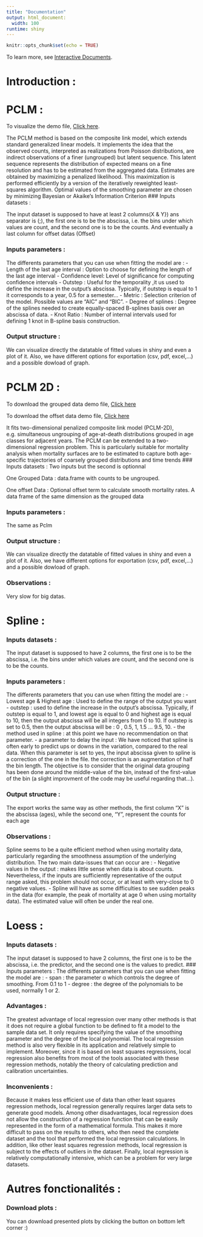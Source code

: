 ---
title: "Documentation"
output: html_document:
  width: 100
runtime: shiny
---

```{r setup, include=FALSE}
knitr::opts_chunk$set(echo = TRUE)
```

To learn more, see [Interactive Documents](http://rmarkdown.rstudio.com/authoring_shiny.html).

# Introduction :

# PCLM :
To visualize the demo file, [Click here](https://docs.google.com/spreadsheets/d/e/2PACX-1vR9T1H-xoJOxKAWsHMLYrDq-kzGqq56barXMbxLMxyJ7W94LRBi3sxXOjuaxPWmpGQV7-9oOGNhua07/pub?output=csv).

The PCLM method is based on the composite link model, which extends standard generalized linear models. It implements the idea that the observed counts, interpreted as realizations from Poisson distributions, are indirect observations of a finer (ungrouped) but latent sequence. This latent sequence represents the distribution of expected means on a fine resolution and has to be estimated from the aggregated data. Estimates are obtained by maximizing a penalized likelihood. This maximization is performed efficiently by a version of the iteratively reweighted least-squares algorithm. Optimal values of the smoothing parameter are chosen by minimizing Bayesian or Akaike's Information Criterion
### Inputs datasets :

The input dataset is supposed to have at least 2 columns(X & Y}) ans separator is (;), the first one is to be the abscissa, i.e. the bins under which values are count, and the second one is to be the counts. And eventually a last column for offset datas (Offset)


### Inputs parameters :
The differents parameters that you can use when fitting the model are : 
- Length of the last age interval : Option to choose for defining the length of the last age interval
- Confidence level:	Level of significance for computing confidence intervals
- Outstep : Useful for the temporality ,it us used to define the increase in the output's abscissa. Typically, if outstep is equal to 1 it corresponds to a year, 0.5 for a semester...
- Metric : Selection criterion of the model. Possible values are "AIC" and "BIC".
- Degree of splines : Degree of the splines needed to create equally-spaced B-splines basis over an abscissa of data.
- Knot Ratio : Number of internal intervals used for defining 1 knot in B-spline basis construction.

### Output structure : 
We can visualize directly the datatable of fitted values in shiny and even a plot of it.
Also, we have different options for exportation (csv, pdf, excel,...) and a possible dowload of graph.




# PCLM 2D  :

To download the grouped data demo file, [Click here](https://docs.google.com/spreadsheets/d/e/2PACX-1vTU71_plU-WfkfY9mrXnf2DJyvaPrwqk4y7rUEZyzcUCOJFRdp1oq18fvxnot18CrvPHAfgI8bVlpEp/pub?output=csv)

To download the offset data demo file, [Click here](https://docs.google.com/spreadsheets/d/e/2PACX-1vRyTgkdT7vWxxCjSnnqr8OuxSU6y8WsC0Z9jgmBGgBJuPPQhF9mNfNvaaObXno-ZYmDOEeN62toqmeL/pub?output=csv)

It fits two-dimensional penalized composite link model (PCLM-2D), e.g. simultaneous ungrouping of age-at-death distributions grouped in age classes for adjacent years. The PCLM can be extended to a two-dimensional regression problem. This is particularly suitable for mortality analysis when mortality surfaces are to be estimated to capture both age-specific trajectories of coarsely grouped distributions and time trends 
### Inputs datasets :
Two inputs but the second is optionnal

One Grouped Data : data.frame with counts to be ungrouped.

One offset Data : Optional offset term to calculate smooth mortality rates. A data frame of the same dimension as the grouped data

### Inputs parameters :

The same as Pclm

### Output structure :

We can visualize directly the datatable of fitted values in shiny and even a plot of it.
Also, we have different options for exportation (csv, pdf, excel,...) and a possible dowload of graph.

### Observations :
 Very slow for big datas.


# Spline :

### Inputs datasets :

The input dataset is supposed to have 2 columns, the first one is to be the abscissa, i.e. the bins under which values are count, and the second one is to be the counts. 

### Inputs parameters : 
The differents parameters that you can use when fitting the model are : 
- Lowest age & Highest age : Used to define the range of the output you want 
- outstep : used to define the increase in the output's abscissa. Typically, if outstep is equal to $1$, and lowest age is equal to $0$ and highest age is equal to $10$, then the output abscissa will be all integers from $0$ to $10$. If outstep is set to $0.5$, then the output abscissa will be : $0$ , $0.5$, $1$, $1.5$ ... $9.5$, $10$.
- the method used in spline : at this point we have no recommendation on that parameter. 
- a parameter to delay the input : We have noticed that spline is often early to predict ups or downs in the variation, compared to the real data. When this parameter is set to yes, the input abscissa given to spline is a correction of the one in the file. the correction is an augmentation of half the bin length. The objective is to consider that the original data grouping has been done around the middle-value of the bin, instead of the first-value of the bin (a slight improvment of the code may be useful regarding that...).

### Output structure :

The export works the same way as other methods, the first column "X" is the abscissa (ages), while the second one, "Y", represent the counts for each age

### Observations :

Spline seems to be a quite efficient method when using mortality data, particularly regarding the smoothness assumption of the underlying distribution. The two main data-issues that can occur are : 
- Negative values in the output : makes little sense when data is about counts. Nevertheless, if the inputs are sufficiently representative of the output range asked, this problem should not occur, or at least with very-close to 0 negative values. 
- Spline will have as some difficulties to see sudden peaks in the data (for example, the peak of mortality at age 0 when using mortality data). The estimated value will often be under the real one.

# Loess :

### Inputs datasets :

The input dataset is supposed to have 2 columns, the first one is to be the abscissa, i.e. the predictor, and the second one is the values to predict. ##\# Inputs parameters : The differents parameters that you can use when fitting the model are : - span : the parameter α which controls the degree of smoothing. From $0.1$ to $1$ - degree : the degree of the polynomials to be used, normally $1$ or $2$.

### Advantages :

The greatest advantage of local regression over many other methods is that it does not require a global function to be defined to fit a model to the sample data set. It only requires specifying the value of the smoothing parameter and the degree of the local polynomial. The local regression method is also very flexible in its application and relatively simple to implement. Moreover, since it is based on least squares regressions, local regression also benefits from most of the tools associated with these regression methods, notably the theory of calculating prediction and calibration uncertainties.

### Inconvenients :

Because it makes less efficient use of data than other least squares regression methods, local regression generally requires larger data sets to generate good models. Among other disadvantages, local regression does not allow the construction of a regression function that can be easily represented in the form of a mathematical formula. This makes it more difficult to pass on the results to others, who then need the complete dataset and the tool that performed the local regression calculations. In addition, like other least squares regression methods, local regression is subject to the effects of outliers in the dataset. Finally, local regression is relatively computationally intensive, which can be a problem for very large datasets.

# Autres fonctionalités :

### Download plots :

You can download presented plots by clicking the button on bottom left corner :)

